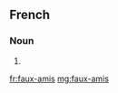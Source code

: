 ==French==

===Noun===
{{head|fr|plural}} {{g|m-p}}

# {{plural of|faux-ami|lang=fr}}

[[fr:faux-amis]]
[[mg:faux-amis]]